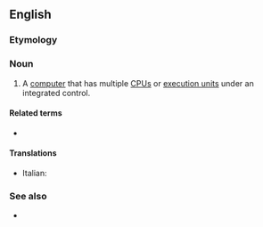 ==English==

===Etymology===
{{prefix|en|multi|processor}}

===Noun===
{{en-noun}}

# {{lb|en|computer hardware}} A [[computer]] that has multiple [[CPU]]s or [[execution unit]]s under an integrated control.

====Related terms====
* {{l|en|multiprocessing}}

====Translations====
* Italian: {{t|it|multielaboratore}}

===See also===
* {{l|en|parallel processing}}